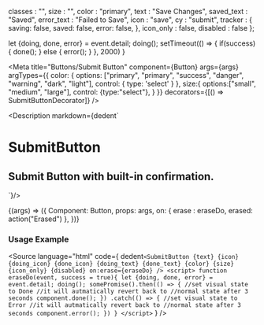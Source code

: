 
  classes : "",
  size : "",
  color : "primary",
  text : "Save Changes",
  saved_text : "Saved",
  error_text : "Failed to Save",
  icon : "save",
  cy : "submit",
  tracker : {
    saving: false,
    saved: false,
    error: false,
  },
  icon_only : false,
  disabled : false
};

  let {doing, done, error} = event.detail;
  doing();
  setTimeout(() => {
    if(success){
      done();
    } else {
      error();
    }
  }, 2000)
}

<Meta
  title="Buttons/Submit Button"
  component={Button}
  args={args}
  argTypes={{
    color: {
      options: ["primary", "primary", "success", "danger", "warning", "dark", "light"],
      control: { type: 'select' }
    },
    size:{
      options:["small", "medium", "large"],
      control: {type:"select"},
    }
  }}
  decorators={[() => SubmitButtonDecorator]}
/>

<Description markdown={dedent`
# SubmitButton
## Submit Button with built-in confirmation.
`}/>

<Canvas>
  <Story
  name="Submit Button"
  args={args}
  >
  {(args) => ({
    Component: Button,
    props: args,
    on: {
      erase : eraseDo,
      erased: action("Erased")
    },
  })}
  </Story>
</Canvas>

<ArgsTable story="Submit Button" />

### Usage Example
<Source
  language="html"
  code={
    dedent`<SubmitButton
          {text}
          {icon}
          {doing_icon}
          {done_icon}
          {doing_text}
          {done_text}
          {color}
          {size}
          {icon_only}
          {disabled}
          on:erase={eraseDo}
        />
    <script>
      function eraseDo(event, success = true){
        let {doing, done, error} = event.detail;
        doing();
        somePromise().then(() => {
          //set visual state to Done
          //it will autmatically revert back to
          //normal state after 3 seconds
          component.done();
        })
        .catch(() => {
          //set visual state to Error
          //it will autmatically revert back to
          //normal state after 3 seconds
          component.error();
        })
      }
    </script>`
  }
/>
